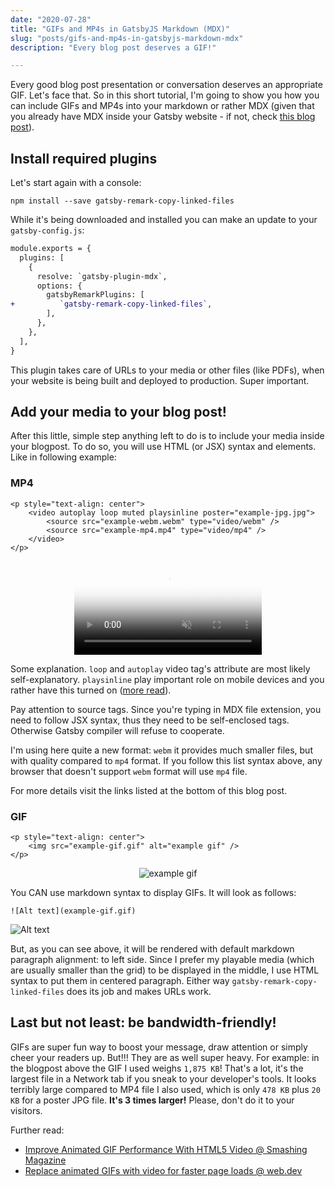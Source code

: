 ---
date: "2020-07-28"
title: "GIFs and MP4s in GatsbyJS Markdown (MDX)"
slug: "posts/gifs-and-mp4s-in-gatsbyjs-markdown-mdx"
description: "Every blog post deserves a GIF!"

---

Every good blog post presentation or conversation deserves an appropriate GIF. Let's face that. So in this short tutorial, I'm going to show you how you can include GIFs and MP4s into your markdown or rather MDX (given that you already have MDX inside your Gatsby website - if not, check [this blog post](/posts/mdx-in-gatsby)).

## Install required plugins

Let's start again with a console:

```
npm install --save gatsby-remark-copy-linked-files
```

While it's being downloaded and installed you can make an update to your `gatsby-config.js`:

```diff
module.exports = {
  plugins: [
    {
      resolve: `gatsby-plugin-mdx`,
      options: {
        gatsbyRemarkPlugins: [
+          `gatsby-remark-copy-linked-files`,
        ],
      },
    },
  ],
}
```

This plugin takes care of URLs to your media or other files (like PDFs), when your website is being built and deployed to production. Super important.

## Add your media to your blog post!

After this little, simple step anything left to do is to include your media inside your blogpost. To do so, you will use HTML (or JSX) syntax and elements. Like in following example:

### MP4

```
<p style="text-align: center">
    <video autoplay loop muted playsinline poster="example-jpg.jpg">
        <source src="example-webm.webm" type="video/webm" />
        <source src="example-mp4.mp4" type="video/mp4" />
    </video>
</p>
```

<p style="text-align: center">
    <video autoplay loop muted playsinline poster="example-jpg.jpg">
        <source src="example-webm.webm" type="video/webm" />
        <source src="example-mp4.mp4" type="video/mp4" />
    </video>
</p>

Some explanation. `loop` and `autoplay` video tag's attribute are most likely self-explanatory. `playsinline` play important role on mobile devices and you rather have this turned on ([more read](https://css-tricks.com/what-does-playsinline-mean-in-web-video/)).

Pay attention to source tags. Since you're typing in MDX file extension, you need to follow JSX syntax, thus they need to be self-enclosed tags. Otherwise Gatsby compiler will refuse to cooperate.

I'm using here quite a new format: `webm` it provides much smaller files, but with quality compared to `mp4` format. If you follow this list syntax above, any browser that doesn't support `webm` format will use `mp4` file.

For more details visit the links listed at the bottom of this blog post.

### GIF

```
<p style="text-align: center">
    <img src="example-gif.gif" alt="example gif" />
</p>
```

<p style="text-align: center">
    <img src="example-gif.gif" alt="example gif" />
</p>

You CAN use markdown syntax to display GIFs. It will look as follows:

```
![Alt text](example-gif.gif)
```

![Alt text](example-gif.gif)

But, as you can see above, it will be rendered with default markdown paragraph alignment: to left side. Since I prefer my playable media (which are usually smaller than the grid) to be displayed in the middle, I use HTML syntax to put them in centered paragraph. Either way `gatsby-remark-copy-linked-files` does its job and makes URLs work.

## Last but not least: be bandwidth-friendly!

GIFs are super fun way to boost your message, draw attention or simply cheer your readers up. But!!! They are as well super heavy. For example: in the blogpost above the GIF I used weighs `1,875 KB`! That's a lot, it's the largest file in a Network tab if you sneak to your developer's tools. It looks terribly large compared to MP4 file I also used, which is only `478 KB` plus `20 KB` for a poster JPG file. **It's 3 times larger!** Please, don't do it to your visitors.

Further read:
- [Improve Animated GIF Performance With HTML5 Video @ Smashing Magazine](https://www.smashingmagazine.com/2018/11/gif-to-video/)
- [Replace animated GIFs with video for faster page loads @ web.dev](https://web.dev/replace-gifs-with-videos/)
